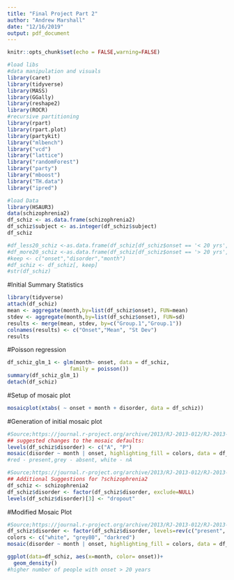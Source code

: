 ```yaml
---
title: "Final Project Part 2"
author: "Andrew Marshall"
date: "12/16/2019"
output: pdf_document
---
```


```r
knitr::opts_chunk$set(echo = FALSE,warning=FALSE)
```

```r
#load libs
#data manipulation and visuals
library(caret)
library(tidyverse)
library(MASS)
library(GGally)
library(reshape2)
library(ROCR)
#recursive partitioning
library(rpart)
library(rpart.plot)
library(partykit)
library("mlbench")
library("vcd")
library("lattice")
library("randomForest")
library("party")
library("mboost")
library("TH.data")
library("ipred")
```


```r
#load Data
library(HSAUR3)
data(schizophrenia2)
df_schiz <- as.data.frame(schizophrenia2)
df_schiz$subject <- as.integer(df_schiz$subject) 
df_schiz

#df_less20_schiz <-as.data.frame(df_schiz[df_schiz$onset == '< 20 yrs',])
#df_more20_schiz <-as.data.frame(df_schiz[df_schiz$onset == '> 20 yrs',])
#keep <- c("onset","disorder","month")
#df_schiz <- df_schiz[, keep]
#str(df_schiz)
```

#Initial Summary Statistics
```r
library(tidyverse)
attach(df_schiz)
mean <- aggregate(month,by=list(df_schiz$onset), FUN=mean)
stdev <- aggregate(month,by=list(df_schiz$onset), FUN=sd)
results <- merge(mean, stdev, by=c("Group.1","Group.1"))
colnames(results) <- c("Onset","Mean", "St Dev")
results

```

#Poisson regression
```r
df_schiz_glm_1 <- glm(month~ onset, data = df_schiz, 
                    family = poisson())
summary(df_schiz_glm_1)
detach(df_schiz)

```

#Setup of mosaic plot
```r
mosaicplot(xtabs( ~ onset + month + disorder, data = df_schiz))
```

#Generation of initial mosaic plot
```r
#Source;https://journal.r-project.org/archive/2013/RJ-2013-012/RJ-2013-012.pdf
## suggested changes to the mosaic defaults:
levels(df_schiz$disorder) <- c("A", "P")
mosaic(disorder ~ month | onset, highlighting_fill = colors, data = df_schiz)
#red - present,grey - absent, white - nA
```


```r
#Source;https://journal.r-project.org/archive/2013/RJ-2013-012/RJ-2013-012.pdf
## Additional Suggestions for ?schizophrenia2
df_schiz <- schizophrenia2
df_schiz$disorder <- factor(df_schiz$disorder, exclude=NULL)
levels(df_schiz$disorder)[3] <- "dropout"

```


#Modified Mosaic Plot
```r
#Source;https://journal.r-project.org/archive/2013/RJ-2013-012/RJ-2013-012.pdf
df_schiz$disorder <- factor(df_schiz$disorder, levels=rev(c("present", "absent", "dropout")))
colors <- c("white", "grey80", "darkred")
mosaic(disorder ~ month | onset, highlighting_fill = colors, data = df_schiz)

```
```r
ggplot(data=df_schiz, aes(x=month, color= onset))+
  geom_density()
#higher number of people with onset > 20 years
```

